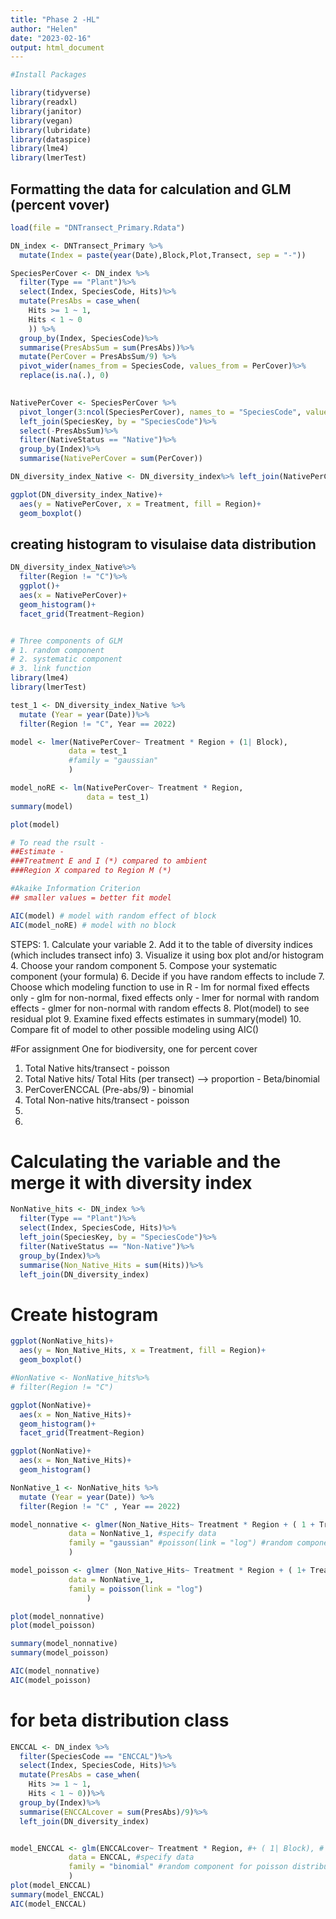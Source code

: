 ```yaml
---
title: "Phase 2 -HL"
author: "Helen"
date: "2023-02-16"
output: html_document
---
```



```r

#Install Packages

library(tidyverse)
library(readxl)
library(janitor)
library(vegan)
library(lubridate)
library(dataspice)
library(lme4)
library(lmerTest)
```


## Formatting the data for calculation and GLM (percent vover)
```r
load(file = "DNTransect_Primary.Rdata")

DN_index <- DNTransect_Primary %>% 
  mutate(Index = paste(year(Date),Block,Plot,Transect, sep = "-"))

SpeciesPerCover <- DN_index %>%
  filter(Type == "Plant")%>%
  select(Index, SpeciesCode, Hits)%>%
  mutate(PresAbs = case_when(
    Hits >= 1 ~ 1,
    Hits < 1 ~ 0
    )) %>%
  group_by(Index, SpeciesCode)%>%
  summarise(PresAbsSum = sum(PresAbs))%>%
  mutate(PerCover = PresAbsSum/9) %>%
  pivot_wider(names_from = SpeciesCode, values_from = PerCover)%>%
  replace(is.na(.), 0)
  
```

```r
NativePerCover <- SpeciesPerCover %>%
  pivot_longer(3:ncol(SpeciesPerCover), names_to = "SpeciesCode", values_to = "PerCover")%>%
  left_join(SpeciesKey, by = "SpeciesCode")%>%
  select(-PresAbsSum)%>%
  filter(NativeStatus == "Native")%>%
  group_by(Index)%>%
  summarise(NativePerCover = sum(PerCover))

```


```r
DN_diversity_index_Native <- DN_diversity_index%>% left_join(NativePerCover)

ggplot(DN_diversity_index_Native)+
  aes(y = NativePerCover, x = Treatment, fill = Region)+
  geom_boxplot()
```

## creating histogram to visulaise data distribution
```r
DN_diversity_index_Native%>%
  filter(Region != "C")%>%
  ggplot()+
  aes(x = NativePerCover)+
  geom_histogram()+
  facet_grid(Treatment~Region)


# Three components of GLM
# 1. random component
# 2. systematic component
# 3. link function
library(lme4)
library(lmerTest)

test_1 <- DN_diversity_index_Native %>% 
  mutate (Year = year(Date))%>%
  filter(Region != "C", Year == 2022)

model <- lmer(NativePerCover~ Treatment * Region + (1| Block),
             data = test_1
             #family = "gaussian"
             )

model_noRE <- lm(NativePerCover~ Treatment * Region,  
                 data = test_1)
summary(model)

plot(model)

# To read the rsult -
##Estimate - 
###Treatment E and I (*) compared to ambient
###Region X compared to Region M (*)

#Akaike Information Criterion
## smaller values = better fit model

AIC(model) # model with random effect of block
AIC(model_noRE) # model with no block

```


STEPS:
1. Calculate your variable
2. Add it to the table of diversity indices (which includes transect info)
3. Visualize it using box plot and/or histogram
4. Choose your random component
5. Compose your systematic component (your formula)
6. Decide if you have random effects to include
7. Choose which modeling function to use in R
- lm for normal fixed effects only
- glm for non-normal, fixed effects only
- lmer for normal with random effects
- glmer for non-normal with random effects
8. Plot(model) to see residual plot
9. Examine fixed effects estimates in summary(model)
10. Compare fit of model to other possible modeling using AIC()


#For assignment 
One for biodiversity, one for percent cover

1. Total Native hits/transect - poisson
2. Total Native hits/ Total Hits (per transect) --> proportion -  Beta/binomial
3. PerCoverENCCAL (Pre-abs/9) - binomial
4. Total Non-native hits/transect - poisson
5. 
6. 

# Calculating the variable and the merge it with diversity index
```r
NonNative_hits <- DN_index %>%
  filter(Type == "Plant")%>%
  select(Index, SpeciesCode, Hits)%>%
  left_join(SpeciesKey, by = "SpeciesCode")%>%
  filter(NativeStatus == "Non-Native")%>%
  group_by(Index)%>%
  summarise(Non_Native_Hits = sum(Hits))%>%
  left_join(DN_diversity_index)

```

# Create histogram
```r
ggplot(NonNative_hits)+
  aes(y = Non_Native_Hits, x = Treatment, fill = Region)+
  geom_boxplot()

#NonNative <- NonNative_hits%>%
# filter(Region != "C")

ggplot(NonNative)+
  aes(x = Non_Native_Hits)+
  geom_histogram()+
  facet_grid(Treatment~Region)

ggplot(NonNative)+
  aes(x = Non_Native_Hits)+
  geom_histogram()
```

```r
NonNative_1 <- NonNative_hits %>% 
  mutate (Year = year(Date)) %>%
  filter(Region != "C" , Year == 2022)

model_nonnative <- glmer(Non_Native_Hits~ Treatment * Region + ( 1 + Treatment| Block), # systematic component
             data = NonNative_1, #specify data
             family = "gaussian" #poisson(link = "log") #random component for poisson distributed data
             )

model_poisson <- glmer (Non_Native_Hits~ Treatment * Region + ( 1+ Treatment | Block), 
             data = NonNative_1,
             family = poisson(link = "log")
                 )

plot(model_nonnative)
plot(model_poisson)

summary(model_nonnative)
summary(model_poisson)

AIC(model_nonnative) 
AIC(model_poisson) 
```

# for beta distribution class
```r
ENCCAL <- DN_index %>%
  filter(SpeciesCode == "ENCCAL")%>%
  select(Index, SpeciesCode, Hits)%>%
  mutate(PresAbs = case_when(
    Hits >= 1 ~ 1,
    Hits < 1 ~ 0))%>%
  group_by(Index)%>%
  summarise(ENCCALcover = sum(PresAbs)/9)%>%
  left_join(DN_diversity_index)


model_ENCCAL <- glm(ENCCALcover~ Treatment * Region, #+ ( 1| Block), # systematic component
             data = ENCCAL, #specify data
             family = "binomial" #random component for poisson distributed data
             )
plot(model_ENCCAL)
summary(model_ENCCAL)
AIC(model_ENCCAL)

```

